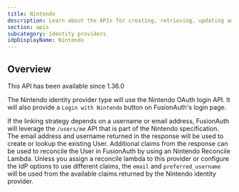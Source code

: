 ```yaml
---
title: Nintendo
description: Learn about the APIs for creating, retrieving, updating and deleting the Nintendo identity provider.
section: apis
subcategory: identity providers
idpDisplayName: Nintendo
---
```


<PremiumEditionBlurb />

## Overview

<Aside type="version">
This API has been available since 1.36.0
</Aside>

The Nintendo identity provider type will use the Nintendo OAuth login API. It will also provide a `Login with Nintendo` button on FusionAuth's login page.

If the linking strategy depends on a username or email address, FusionAuth will leverage the `/users/me` API that is part of the Nintendo specification. The email address and username returned in the response will be used to create or lookup the existing User. Additional claims from the response can be used to reconcile the User in FusionAuth by using an Nintendo Reconcile Lambda. Unless you assign a reconcile lambda to this provider or configure the IdP options to use different claims, the `email` and `preferred_username` will be used from the available claims returned by the Nintendo identity provider.

<TokenStorageNote idp_long_lived_token_type="access_token" manual_idp_display_name={frontmatter.idpDisplayName} token_name="access_token" return_text="Nintendo API" hide_token_map_deprecation="true" />

<OauthIdpOperations idp_long_lived_token_type="access_token"
                    manual_idp_display_name={frontmatter.idpDisplayName}
                    idp_id="b0ac2e16-d4af-483e-98c8-7f6693610665"
                    idp_linking_strategy="CreatePendingLink"
                    idp_lowercase="nintendo"
                    idp_since="13600"
                    idp_token_or_code="token or code"
                    idp_type="Nintendo"
                    optional_tag={true} />
